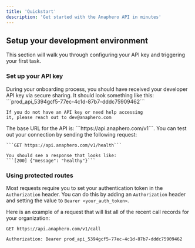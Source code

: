 ```yaml
---
title: 'Quickstart'
description: 'Get started with the Anaphero API in minutes'
---
```


## Setup your development environment

This section will walk you through configuring your API key and triggering your first task.

### Set up your API key

<AccordionGroup>
  <Accordion icon='key' title='Get your API key'>
    During your onboarding process, you should have received your developer API
    key via secure sharing. It should look something like this: ```prod_api_5394gcf5-77ec-4c1d-87b7-dddc75909462```

    If you do not have an API key or need help accessing
    it, please reach out to dev@anaphero.com

  </Accordion>
  
  <Accordion icon='code' title='Sending your first request'>
    The base URL for the API is: ```https://api.anaphero.com/v1```. You can test out your connection by sending the following request:

    ```GET https://api.anaphero.com/v1/health```

    You should see a response that looks like:
    ```[200] {"message": "healthy"}```

  </Accordion>
</AccordionGroup>

### Using protected routes

Most requests require you to set your authentication token in the `Authorization` header. You can do this by adding an `Authorization` header and setting the value to `Bearer <your_auth_token>`.

Here is an example of a request that will list all of the recent call records for your organization:

`GET https://api.anaphero.com/v1/call`

`Authorization: Bearer prod_api_5394gcf5-77ec-4c1d-87b7-dddc75909462`

```

```
